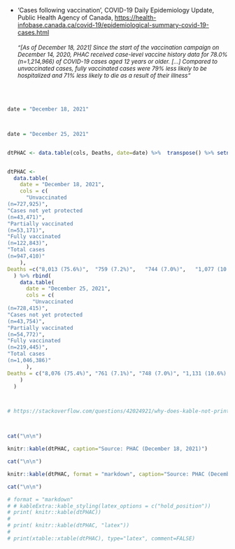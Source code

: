 - 'Cases following vaccination',
COVID-19 Daily Epidemiology Update, Public Health Agency of Canada,       [https://health-infobase.canada.ca/covid-19/epidemiological-summary-covid-19-cases.html](https://health-infobase.canada.ca/covid-19/epidemiological-summary-covid-19-cases.html#a9) 
<br><br>
<font size=-1>
<!-- Cases reported since the start of the vaccination campaign*, as of December 18, 2021 -->
*"[As of December 18, 2021] Since the start of the vaccination campaign on December 14, 2020, PHAC received case-level vaccine history data for 78.0% (n=1,214,966) of COVID-19 cases aged 12 years or older. [...] Compared to unvaccinated cases, fully vaccinated cases were 79% less likely to be hospitalized and 71% less likely to die as a result of their illness"*

</font>
<br><br>

<!-- Of these cases: -->

<!-- - 727,925 (76.8%) were unvaccinated at the time of their episode date -->
<!-- - 43,471 (4.6%) were not yet protected by the vaccine, as their episode date occurred less than 14 days after their first dose -->
<!-- - 53,171 (5.6%) were only partially vaccinated, as their episode date occurred either 14 days or more after their first dose or less than 14 days after their second dose -->
<!-- - 122,843 (13.0%) were fully vaccinated, as their episode date occurred 14 days or more after their second dose -->



<!-- **Table 2 (excerpt): Deaths associated unvaccinated, partially vaccinated and fully vaccinated confirmed cases reported to PHAC, as of December 18, 2021**    -->





```r
date = "December 18, 2021"



date = "December 25, 2021"


dtPHAC <- data.table(cols, Deaths, date=date) %>%  transpose() %>% setnames(cols) # %>% .[2]


dtPHAC <-
  data.table(
    date = "December 18, 2021",
    cols = c(
      "Unvaccinated
(n=727,925)",
"Cases not yet protected
(n=43,471)",
"Partially vaccinated
(n=53,171)",
"Fully vaccinated
(n=122,843)",
"Total cases
(n=947,410)"
    ),
Deaths =c("8,013 (75.6%)",	"759 (7.2%)",	"744 (7.0%)",	"1,077 (10.2%)"	,"10,593 (100%)")
  ) %>% rbind(
    data.table(
      date = "December 25, 2021",
      cols = c( 
        "Unvaccinated
(n=728,415)",
"Cases not yet protected
(n=43,754)",
"Partially vaccinated
(n=54,772)",
"Fully vaccinated
(n=219,445)",
"Total cases
(n=1,046,386)" 
      ), 
Deaths = c("8,076 (75.4%)", "761 (7.1%)", "748 (7.0%)", "1,131 (10.6%)	", "10,716 (100%)")
    )
  )



# https://stackoverflow.com/questions/42024921/why-does-kable-not-print-when-used-within-a-function-in-rmarkdown



cat("\n\n")

knitr::kable(dtPHAC, caption="Source: PHAC (December 18, 2021)")

cat("\n\n")

knitr::kable(dtPHAC, format = "markdown", caption="Source: PHAC (December 18, 2021)")

cat("\n\n")

# format = "markdown"
# # kableExtra::kable_styling(latex_options = c("hold_position"))
# print( knitr::kable(dtPHAC)) 
# 
# print( knitr::kable(dtPHAC, "latex"))
# 
# print(xtable::xtable(dtPHAC), type="latex", comment=FALSE)


```

<!-- *Data extracted on December 31, 2021 for cases from December 14, 2020 up until December 18, 2021* -->



<!-- *"Fully vaccinated individuals diagnosed with COVID-19 were significantly protected from severe outcomes. Compared to unvaccinated cases, fully vaccinated cases were 79% less likely to be hospitalized and 71% less likely to die as a result of their illness "* -->

<!-- **Table 3. Risk of severe outcomes among fully vaccinated cases compared to unvaccinated cases as of December 18, 2021 (Adjusted for 10-year age groups and month of episode date)** -->


<!-- Severe Outcome |	Adjusted* Odds Ratio (95% CI) -->
<!-- ---------------|--------------------------- -->
<!-- Hospitalizations	| 0.21 (0.2 - 0.22) -->
<!-- Deaths |	0.29 (0.26 - 0.31) -->


</font>
